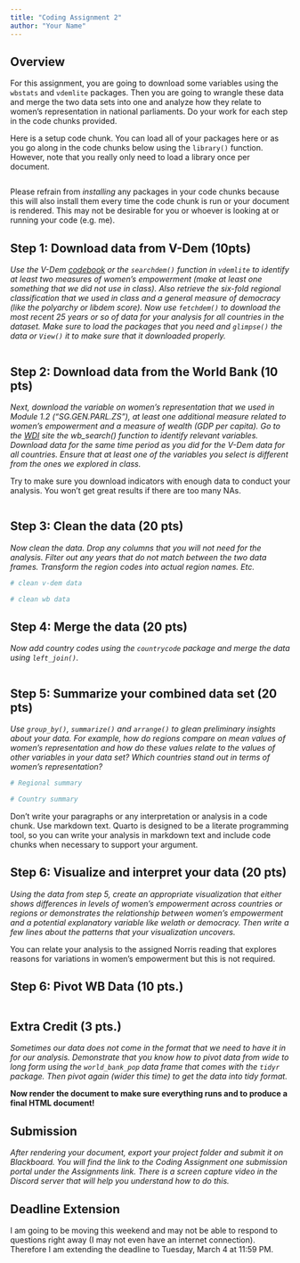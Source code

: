 ```yaml
---
title: "Coding Assignment 2"
author: "Your Name"
---
```


## Overview

For this assignment, you are going to download some variables using the `wbstats` and `vdemlite` packages. Then you are going to wrangle these data and merge the two data sets into one and analyze how they relate to women's representation in national parliaments. Do your work for each step in the code chunks provided. 

Here is a setup code chunk. You can load all of your packages here or as you go along in the code chunks below using the `library()` function. However, note that you really only need to load a library once per document. 

```r

```

:::{.callout-warning}
Please refrain from *installing* any packages in your code chunks because this will also install them every time the code chunk is run or your document is rendered. This may not be desirable for you or whoever is looking at or running your code (e.g. me).
:::

## Step 1: Download data from V-Dem (10pts)

*Use the V-Dem [codebook](https://www.v-dem.net/data/reference-documents/) or the `searchdem()` function in `vdemlite` to identify at least two measures of women's empowerment (make at least one something that we did not use in class). Also retrieve the six-fold regional classification that we used in class and a general measure of democracy (like the polyarchy or libdem score). Now use `fetchdem()` to download the most recent 25 years or so of data for your analysis for all countries in the dataset. Make sure to load the packages that you need and `glimpse()` the data or `View()` it to make sure that it downloaded properly.* 

```r

```

## Step 2: Download data from the World Bank (10 pts)

*Next, download the variable on women's representation that we used in Module 1.2 ("SG.GEN.PARL.ZS"), at least one additional measure related to women's empowerment and a measure of wealth (GDP per capita). Go to the [WDI](https://databank.worldbank.org/source/world-development-indicators) site the wb_search() function to identify relevant variables. Download data for the same time period as you did for the V-Dem data for all countries. Ensure that at least one of the variables you select is different from the ones we explored in class.* 

::: {.callout-important}
Try to make sure you download indicators with enough data to conduct your analysis. You won't get great results if there are too many NAs. 
:::

```r

```

## Step 3: Clean the data (20 pts)

*Now clean the data. Drop any columns that you will not need for the analysis. Filter out any years that do not match between the two data frames. Transform the region codes into actual region names. Etc.*

```r
# clean v-dem data

```

```r
# clean wb data

```

## Step 4: Merge the data (20 pts)

*Now add country codes using the `countrycode` package and merge the data using `left_join()`.* 

```r

```

## Step 5: Summarize your combined data set (20 pts)

*Use `group_by()`, `summarize()` and `arrange()` to glean preliminary insights about your data. For example, how do regions compare on mean values of women's representation and how do these values relate to the values of other variables in your data set? Which countries stand out in terms of women's representation?* 

```r
# Regional summary

```

```r
# Country summary

```

::: {.callout-warning}
Don't write your paragraphs or any interpretation or analysis in a code chunk. Use markdown text. Quarto is designed to be a literate programming tool, so you can write your analysis in markdown text and include code chunks when necessary to support your argument.
:::

## Step 6: Visualize and interpret your data (20 pts)

*Using the data from step 5, create an appropriate visualization that either shows differences in levels of women's empowerment across countries or regions or demonstrates the relationship between women's empowerment and a potential explanatory variable like welath or democracy. Then write a few lines about the patterns that your visualization uncovers.*


::: {.callout-note}
You can relate your analysis to the assigned Norris reading that explores reasons for variations in women's empowerment but this is not required.
:::

## Step 6: Pivot WB Data (10 pts.)

```r

```

## Extra Credit (3 pts.)

*Sometimes our data does not come in the format that we need to have it in for our analysis. Demonstrate that you know how to pivot data from wide to long form using the `world_bank_pop` data frame that comes with the `tidyr` package. Then pivot again (wider this time) to get the data into tidy format.*

**Now render the document to make sure everything runs and to produce a final HTML document!**

## Submission

*After rendering your document, export your project folder and submit it on Blackboard. You will find the link to the Coding Assignment one submission portal under the Assignments link. There is a screen capture video in the Discord server that will help you understand how to do this.*

::: {callout-important}
# Deadline Extension
I am going to be moving this weekend and may not be able to respond to questions right away (I may not even have an internet connection). Therefore I am extending the deadline to Tuesday, March 4 at 11:59 PM.
:::
